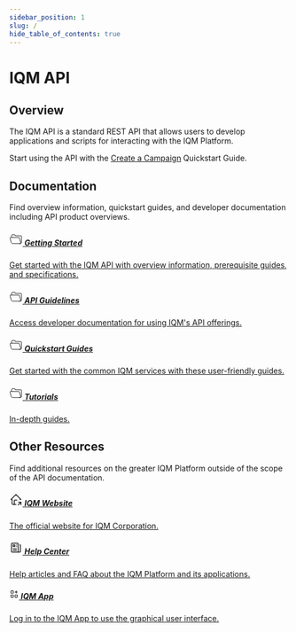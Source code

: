 ```yaml
---
sidebar_position: 1
slug: /
hide_table_of_contents: true
---
```



# IQM API

## Overview

<div class="largeFont">

The IQM API is a standard REST API that allows users to develop applications and scripts for interacting with the IQM Platform.

Start using the API with the [Create a Campaign](/docs/Quickstart%20Guides/Upload-Creative-and-Create-a-Campaign-API-Quickstart-Guide.mdx) Quickstart Guide. 
</div>

## Documentation

<div class="largeFont">Find overview information, quickstart guides, and developer documentation including API product overviews.</div> 

<Columns>
<Column>
  <a class='card'  href="Getting%20Started/">
  <Card className='indexCards'>
    <CardHeader>
      <h5><svg viewBox="0 0 24 24" fill="none" xmlns="http://www.w3.org/2000/svg" width="1.5rem" height="1.5rem"><g id="SVGRepo_bgCarrier" stroke-width="0"></g><g id="SVGRepo_tracerCarrier" stroke-linecap="round" stroke-linejoin="round"></g><g id="SVGRepo_iconCarrier"> <rect width="24" height="24" fill="none"></rect> <path d="M4 9V6.47214C4 6.16165 4.07229 5.85542 4.21115 5.57771L5 4H10L11 6H21C21.5523 6 22 6.44772 22 7V9V18C22 19.1046 21.1046 20 20 20H18" stroke="currentColor" stroke-linecap="round" stroke-linejoin="round"></path> <path d="M17.2362 9H2.30925C1.64988 9 1.17099 9.62698 1.34449 10.2631L3.59806 18.5262C3.83537 19.3964 4.62569 20 5.52759 20H19.6908C20.3501 20 20.829 19.373 20.6555 18.7369L18.201 9.73688C18.0823 9.30182 17.6872 9 17.2362 9Z" stroke="currentColor"></path> </g></svg> Getting Started</h5>
    </CardHeader>
    <CardBody>
      Get started with the IQM API with overview information, prerequisite guides, and specifications. 
    </CardBody>
  </Card>
  </a>
    <p /><a class='card'  href="Guidelines/">
    <Card className='indexCards'>
    <CardHeader>
      <h5><svg viewBox="0 0 24 24" fill="none" xmlns="http://www.w3.org/2000/svg" width="1.5rem" height="1.5rem"><g id="SVGRepo_bgCarrier" stroke-width="0"></g><g id="SVGRepo_tracerCarrier" stroke-linecap="round" stroke-linejoin="round"></g><g id="SVGRepo_iconCarrier"> <rect width="24" height="24" fill="none"></rect> <path d="M4 9V6.47214C4 6.16165 4.07229 5.85542 4.21115 5.57771L5 4H10L11 6H21C21.5523 6 22 6.44772 22 7V9V18C22 19.1046 21.1046 20 20 20H18" stroke="currentColor" stroke-linecap="round" stroke-linejoin="round"></path> <path d="M17.2362 9H2.30925C1.64988 9 1.17099 9.62698 1.34449 10.2631L3.59806 18.5262C3.83537 19.3964 4.62569 20 5.52759 20H19.6908C20.3501 20 20.829 19.373 20.6555 18.7369L18.201 9.73688C18.0823 9.30182 17.6872 9 17.2362 9Z" stroke="currentColor"></path> </g></svg> API Guidelines</h5>
    </CardHeader>
    <CardBody>
      Access developer documentation for using IQM's API offerings. 
    </CardBody>
  </Card>
  </a>
</Column>
<Column>
    <a class='card'  href="Quickstart%20Guides/">
    <Card className='indexCards'>
    <CardHeader>
      <h5><svg viewBox="0 0 24 24" fill="none" xmlns="http://www.w3.org/2000/svg" width="1.5rem" height="1.5rem"><g id="SVGRepo_bgCarrier" stroke-width="0"></g><g id="SVGRepo_tracerCarrier" stroke-linecap="round" stroke-linejoin="round"></g><g id="SVGRepo_iconCarrier"> <rect width="24" height="24" fill="none"></rect> <path d="M4 9V6.47214C4 6.16165 4.07229 5.85542 4.21115 5.57771L5 4H10L11 6H21C21.5523 6 22 6.44772 22 7V9V18C22 19.1046 21.1046 20 20 20H18" stroke="currentColor" stroke-linecap="round" stroke-linejoin="round"></path> <path d="M17.2362 9H2.30925C1.64988 9 1.17099 9.62698 1.34449 10.2631L3.59806 18.5262C3.83537 19.3964 4.62569 20 5.52759 20H19.6908C20.3501 20 20.829 19.373 20.6555 18.7369L18.201 9.73688C18.0823 9.30182 17.6872 9 17.2362 9Z" stroke="currentColor"></path> </g></svg> Quickstart Guides</h5>
    </CardHeader>
    <CardBody>
      Get started with the common IQM services with these user-friendly guides.
    </CardBody>
  </Card>
  </a>
</Column>
<Column>
    <a class='card'  href="Tutorials/">
    <Card className='indexCards'>
    <CardHeader>
      <h5><svg viewBox="0 0 24 24" fill="none" xmlns="http://www.w3.org/2000/svg" width="1.5rem" height="1.5rem"><g id="SVGRepo_bgCarrier" stroke-width="0"></g><g id="SVGRepo_tracerCarrier" stroke-linecap="round" stroke-linejoin="round"></g><g id="SVGRepo_iconCarrier"> <rect width="24" height="24" fill="none"></rect> <path d="M4 9V6.47214C4 6.16165 4.07229 5.85542 4.21115 5.57771L5 4H10L11 6H21C21.5523 6 22 6.44772 22 7V9V18C22 19.1046 21.1046 20 20 20H18" stroke="currentColor" stroke-linecap="round" stroke-linejoin="round"></path> <path d="M17.2362 9H2.30925C1.64988 9 1.17099 9.62698 1.34449 10.2631L3.59806 18.5262C3.83537 19.3964 4.62569 20 5.52759 20H19.6908C20.3501 20 20.829 19.373 20.6555 18.7369L18.201 9.73688C18.0823 9.30182 17.6872 9 17.2362 9Z" stroke="currentColor"></path> </g></svg> Tutorials</h5>
    </CardHeader>
    <CardBody>
      In-depth guides. 
    </CardBody>
  </Card>
  </a>
</Column>
</Columns>

## Other Resources

<div class="largeFont">Find additional resources on the greater IQM Platform outside of the scope of the API documentation.</div>

<Columns>
<Column>
  <a class='card'  href="https://iqm.com/">
  <Card className='indexCards'>
    <CardHeader>
      <h5><svg xmlns="http://www.w3.org/2000/svg" viewBox="0 0 24 24" fill="none" stroke="currentColor" stroke-linecap="round" stroke-linejoin="round" width="24" height="24" stroke-width="1.5"><path d="M9 21v-6a2 2 0 0 1 2 -2h2c.247 0 .484 .045 .702 .127"></path><path d="M19 12h2l-9 -9l-9 9h2v7a2 2 0 0 0 2 2h5"></path><path d="M16 22l5 -5"></path><path d="M21 21.5v-4.5h-4.5"></path></svg> IQM Website</h5>
    </CardHeader>
    <CardBody>
      The official website for IQM Corporation. 
    </CardBody>
  </Card>
  </a>
</Column>
<Column>
    <a class='card'  href="https://help.iqm.com/en/">
    <Card className='indexCards'>
    <CardHeader>
      <h5><svg class="w-6 h-6 text-gray-800 dark:text-white" aria-hidden="true" xmlns="http://www.w3.org/2000/svg" width="24" height="24" fill="none" viewBox="0 0 24 24"><path stroke="currentColor" stroke-linecap="round" stroke-linejoin="round" stroke-width="1.5" d="M19 7h1v12a1 1 0 0 1-1 1h-2a1 1 0 0 1-1-1V5a1 1 0 0 0-1-1H5a1 1 0 0 0-1 1v14a1 1 0 0 0 1 1h11.5M7 14h6m-6 3h6m0-10h.5m-.5 3h.5M7 7h3v3H7V7Z"/></svg> Help Center</h5>
    </CardHeader>
    <CardBody>
      Help articles and FAQ about the IQM Platform and its applications. 
    </CardBody>
  </Card>
  </a>
</Column>
<Column>
    <a class='card'  href="https://app.iqm.com/">
    <Card className='indexCards'>
    <CardHeader>
      <h5><svg xmlns="http://www.w3.org/2000/svg" viewBox="0 0 24 24" fill="none" stroke="currentColor" stroke-linecap="round" stroke-linejoin="round" width="1.25em" height="1.25em" stroke-width="1.5"><path d="M4 4m0 1a1 1 0 0 1 1 -1h4a1 1 0 0 1 1 1v4a1 1 0 0 1 -1 1h-4a1 1 0 0 1 -1 -1z"></path><path d="M4 14m0 1a1 1 0 0 1 1 -1h4a1 1 0 0 1 1 1v4a1 1 0 0 1 -1 1h-4a1 1 0 0 1 -1 -1z"></path><path d="M14 14m0 1a1 1 0 0 1 1 -1h4a1 1 0 0 1 1 1v4a1 1 0 0 1 -1 1h-4a1 1 0 0 1 -1 -1z"></path><path d="M14 7l6 0"></path><path d="M17 4l0 6"></path></svg> IQM App</h5>
    </CardHeader>
    <CardBody>
      Log in to the IQM App to use the graphical user interface.  
    </CardBody>
  </Card>
  </a>
</Column>
</Columns>


